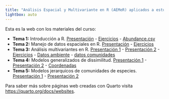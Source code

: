 ```yaml
---
title: "Análisis Espacial y Multivariante en R (AEMeR) aplicados a estudios de Biodiversidad"
lightbox: auto
---
```


Esta es la web con los materiales del curso:

* **Tema 1:** Introducción a R. [Presentación](AEMER-1_Intro.pdf){target="_blank"} - [Ejercicios](AEMER-1-Ejercicios.qmd){target="_blank"} - [Abundance.csv](data/Abundance.csv){target="_blank"}
* **Tema 2:** Manejo de datos espaciales en R. [Presentación](AEMER-2_Analisis_espacial.qmd){target="_blank"} - [Ejercicios](AEMER-2_Ejercicios.qmd){target="_blank"}
* **Tema 3:** Análisis multivariantes en R. [Presentación 1](AEMER-3_Analisis_multivariante.pdf){target="_blank"} - [Presentación 2](AEMER-3_Analisis_multivariante.qmd){target="_blank"} - [Ejercicios](AEMER-3_Ejercicios.qmd){target="_blank"} - [Datos ambiente](data/sciberras_ambiente.xlsx){target="_blank"} - [datos comunidades](data/sciberras_especies.xlsx){target="_blank"}
* **Tema 4:** Modelos generalizados de dissimilitud. [Presentación 1](AEMER-4_GDM.pdf){target="_blank"} - [Presentación 2](AEMER-4_GDM.qmd){target="_blank"} - [Coordenadas](data/sciberras_coords.xlsx){target="_blank"} 
* **Tema 5:** Modelos jerarquicos de comunidades de especies. [Presentación 1](AEMER-5_HMSC.pdf){target="_blank"} - [Presentación 2](AEMER-5_HMSC.qmd){target="_blank"}


Para saber más sobre páginas web creadas con Quarto visita <https://quarto.org/docs/websites>.
